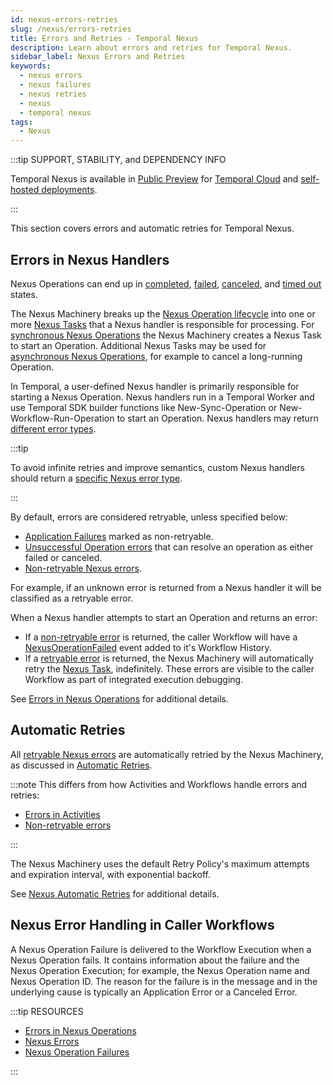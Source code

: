 ```yaml
---
id: nexus-errors-retries
slug: /nexus/errors-retries
title: Errors and Retries - Temporal Nexus
description: Learn about errors and retries for Temporal Nexus.
sidebar_label: Nexus Errors and Retries
keywords:
  - nexus errors
  - nexus failures
  - nexus retries
  - nexus
  - temporal nexus
tags:
  - Nexus
---
```


:::tip SUPPORT, STABILITY, and DEPENDENCY INFO

Temporal Nexus is available in [Public Preview](/evaluate/development-production-features/release-stages#public-preview) for [Temporal Cloud](/cloud/nexus) and [self-hosted deployments](/production-deployment/self-hosted-guide/nexus).

:::

This section covers errors and automatic retries for Temporal Nexus.

## Errors in Nexus Handlers

Nexus Operations can end up in [completed](/references/events#nexusoperationcompleted), [failed](/references/events#nexusoperationfailed), [canceled](/references/events#nexusoperationcanceled), and [timed out](/references/events#nexusoperationtimedout) states.

The Nexus Machinery breaks up the [Nexus Operation lifecycle](/nexus/operations#operation-lifecycle) into one or more [Nexus Tasks](/workers#nexus-task) that a Nexus handler is responsible for processing.
For [synchronous Nexus Operations](/nexus/operations#synchronous-operation-lifecycle) the Nexus Machinery creates a Nexus Task to start an Operation.
Additional Nexus Tasks may be used for [asynchronous Nexus Operations](/nexus/operations#asynchronous-operation-lifecycle), for example to cancel a long-running Operation.

In Temporal, a user-defined Nexus handler is primarily responsible for starting a Nexus Operation.
Nexus handlers run in a Temporal Worker and use Temporal SDK builder functions like New-Sync-Operation or New-Workflow-Run-Operation to start an Operation.
Nexus handlers may return [different error types](/references/failures#nexus-errors).

:::tip

To avoid infinite retries and improve semantics, custom Nexus handlers should return a [specific Nexus error type](/references/failures#nexus-errors).

:::

By default, errors are considered retryable, unless specified below:
- [Application Failures](/references/failures#nexus-errors) marked as non-retryable.
- [Unsuccessful Operation errors](/references/failures#nexus-errors) that can resolve an operation as either failed or canceled.
- [Non-retryable Nexus errors](/references/failures#non-retryable-nexus-errors).

For example, if an unknown error is returned from a Nexus handler it will be classified as a retryable error.

When a Nexus handler attempts to start an Operation and returns an error:
- If a [non-retryable error](/references/failures#non-retryable-nexus-errors) is returned, the caller Workflow will have a [NexusOperationFailed](/references/events#nexusoperationfailed) event added to it's Workflow History.
- If a [retryable error](/references/failures#retryable-nexus-errors) is returned, the Nexus Machinery will automatically retry the [Nexus Task](/workers#nexus-task), indefinitely.
These errors are visible to the caller Workflow as part of integrated execution debugging.

See [Errors in Nexus Operations](/references/failures#errors-in-nexus-operations) for additional details.

## Automatic Retries

All [retryable Nexus errors](/references/failures#nexus-errors) are automatically retried by the Nexus Machinery, as discussed in [Automatic Retries](/nexus/operations#automatic-retries).

:::note
This differs from how Activities and Workflows handle errors and retries:

- [Errors in Activities](/references/failures#errors-in-activities)
- [Non-retryable errors](/references/failures#non-retryable)

:::

The Nexus Machinery uses the default Retry Policy's maximum attempts and expiration interval, with exponential backoff.

See [Nexus Automatic Retries](/nexus/operations#automatic-retries) for additional details.

## Nexus Error Handling in Caller Workflows

A Nexus Operation Failure is delivered to the Workflow Execution when a Nexus Operation fails.
It contains information about the failure and the Nexus Operation Execution; for example, the Nexus Operation name and Nexus Operation ID.
The reason for the failure is in the message and in the underlying cause is typically an Application Error or a Canceled Error.

:::tip RESOURCES

- [Errors in Nexus Operations](/references/failures#errors-in-nexus-operations)
- [Nexus Errors](/references/failures#nexus-errors)
- [Nexus Operation Failures](/references/failures#nexus-operation-failure)

:::
